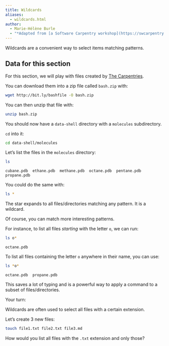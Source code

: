 ```yaml
---
title: Wildcards
aliases:
  - wildcards.html
author:
  - Marie-Hélène Burle
  - "*Adapted from [a Software Carpentry workshop](https://swcarpentry.github.io/shell-novice/index.html)*"
---
```


:::{.def}

Wildcards are a convenient way to select items matching patterns.

:::

:::{.callout-note collapse="true"}

## Data for this section

For this section, we will play with files created by [The Carpentries](https://carpentries.org/).

You can download them into a zip file called `bash.zip` with:

```.bash
wget http://bit.ly/bashfile -O bash.zip
```

You can then unzip that file with:

```.bash
unzip bash.zip
```

You should now have a `data-shell` directory with a `molecules` subdirectory.

`cd` into it:

```.bash
cd data-shell/molecules
```

:::

Let's list the files in the `molecules` directory:

```.bash
ls
```

```
cubane.pdb  ethane.pdb  methane.pdb  octane.pdb  pentane.pdb  propane.pdb
```

You could do the same with:

```.bash
ls *
```

The star expands to all files/directories matching any pattern. It is a wildcard.

Of course, you can match more interesting patterns.

For instance, to list all files *starting* with the letter `o`, we can run:

```.bash
ls o*
```

```
octane.pdb
```

To list all files containing the letter `o` anywhere in their name, you can use:


```.bash
ls *o*
```

```
octane.pdb  propane.pdb
```

This saves a lot of typing and is a powerful way to apply a command to a subset of files/directories.

:::{.exo}

:::{.yourturn}

Your turn:

:::

Wildcards are often used to select all files with a certain extension.

Let's create 3 new files:

```.bash
touch file1.txt file2.txt file3.md
```

How would you list all files with the `.txt` extension and only those?

:::
